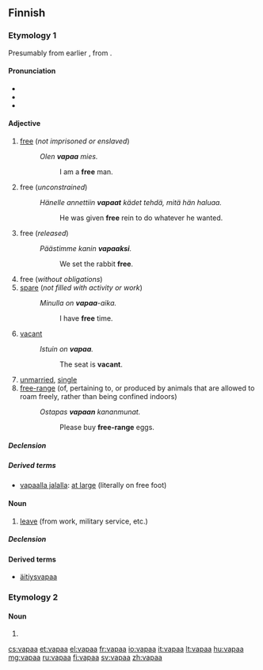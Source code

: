 ==Finnish==

===Etymology 1===
Presumably from earlier {{recons||vapada|lang=fi}}, from {{etyl|sla-pro|fi}} {{recons|sveboda|lang=sla-pro}}.

====Pronunciation====
* {{IPA|lang=fi|[ˈʋɑpɑː]}}
* {{rhymes|ɑpɑ­ː|lang=fi}}
* {{hyphenation|va|paa}}

====Adjective====
{{fi-adj||vapaampi|vapain}}

# [[free]] (''not imprisoned or enslaved'')
#: ''Olen '''vapaa''' mies.''
#:: I am a '''free''' man.
# free (''unconstrained'')
#: ''Hänelle annettiin '''vapaat''' kädet tehdä, mitä hän haluaa.''
#:: He was given '''free''' rein to do whatever he wanted.
# free (''released'')
#: ''Päästimme kanin '''vapaaksi'''.''
#:: We set the rabbit '''free'''.
# free (''without obligations'')
# [[spare]] (''not filled with activity or work'')
#: ''Minulla on '''vapaa'''-aika.''
#:: I have '''free''' time.
# [[vacant]]
#: ''Istuin on '''vapaa'''.''
#:: The seat is '''vacant'''.
# [[unmarried]], [[single]]
# [[free-range]] (of, pertaining to, or produced by animals that are allowed to roam freely, rather than being confined indoors)
#: ''Ostapas '''vapaan''' kananmunat.''
#:: Please buy '''free-range''' eggs.

=====Declension=====
{{fi-decl-vapaa|vapa|a|a|}}

=====Derived terms=====
* [[vapaalla jalalla]]: [[at large]] (literally on free foot)

====Noun====
{{fi-noun}}

# [[leave]] (from work, military service, etc.)

=====Declension=====
{{fi-decl-vapaa|vapa}}

====Derived terms====
* [[äitiysvapaa]]

===Etymology 2===

====Noun====
{{head|fi|noun form}}

# {{fi-form of|type=noun|case=partitive|pl=singular|[[vapa]]}}

[[cs:vapaa]]
[[et:vapaa]]
[[el:vapaa]]
[[fr:vapaa]]
[[io:vapaa]]
[[it:vapaa]]
[[lt:vapaa]]
[[hu:vapaa]]
[[mg:vapaa]]
[[ru:vapaa]]
[[fi:vapaa]]
[[sv:vapaa]]
[[zh:vapaa]]